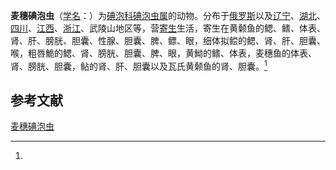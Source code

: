 {{Speciesbox
| name = 麦穗碘泡虫
| status = 
| status_system = 
| image = 
| genus = Myxobolus
| species = pseudoraborae
| authority = (Achmerov, 1960)<ref name='id9405'>{{cite web| url =http://www.bioinfo.cn/db05/BjdwSpecies.php?action=view&id=9405| title =麦穗碘泡虫| work =《中国动物物种编目数据库》| publisher =中国科学院微生物研究所| author =中国科学院动物研究所| accessdate =2009-04-16| deadurl =yes| archiveurl =https://web.archive.org/web/20160305024443/http://www.bioinfo.cn/db05/BjdwSpecies.php?action=view&id=9405| archivedate =2016-03-05}}</ref>
}}

'''麦穗碘泡虫'''（[[学名|学名]]：{{lang|la|''Myxobolus pseudoraborae''}}）为[[碘泡科|碘泡科]][[碘泡虫属|碘泡虫属]]的动物。分布于[[俄罗斯|俄罗斯]]以及[[辽宁|辽宁]]、[[湖北|湖北]]、[[四川|四川]]、[[江西|江西]]、[[浙江|浙江]]、武陵山地区等，营[[寄生|寄生]]生活，寄生在黄颡鱼的鳃、鳍、体表、肾、肝、膀胱、胆囊、性腺、胆囊、脾、鳔、眼，细体拟鲿的鳃、肾、肝、胆囊、喉，粗唇鮠的鳃、肾、膀胱、胆囊、脾、眼，黄䱂的鳍、体表，麦穗鱼的体表、肾、膀胱、胆囊，鲇的肾、肝、胆囊以及瓦氏黄颡鱼的肾、胆囊。<ref name='id9405'/>

== 参考文献 ==
{{reflist}}

{{Wikispecies|Myxobolus pseudoraborae}}

[[Category:碘泡虫属|麦穗碘泡虫]]


{{Cnidarian-stub}}